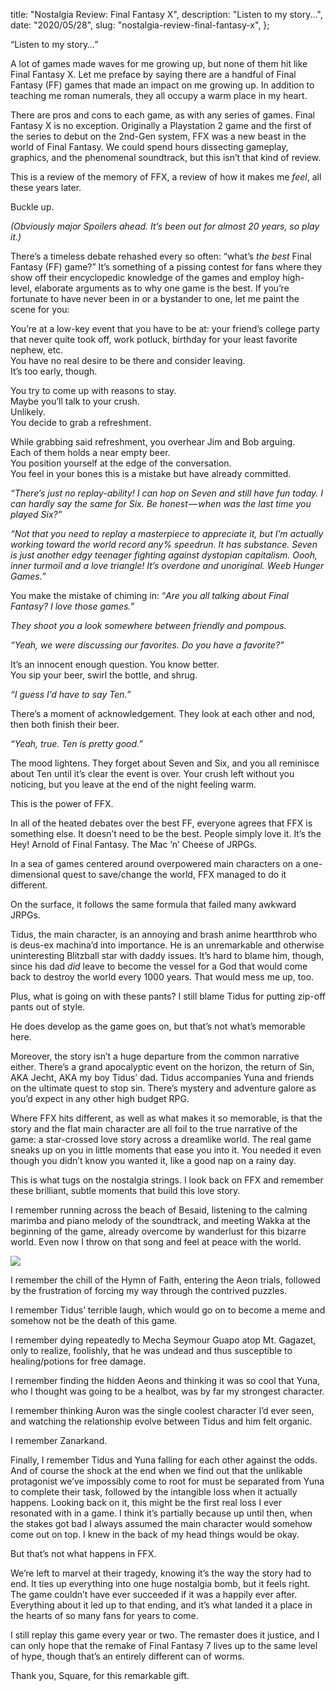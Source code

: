   title: "Nostalgia Review: Final Fantasy X",
  description: "Listen to my story...",
  date: "2020/05/28",
  slug: "nostalgia-review-final-fantasy-x",
};

“Listen to my story…”

A lot of games made waves for me growing up, but none of them hit like Final Fantasy X. Let me preface by saying there are a handful of Final Fantasy (FF) games that made an impact on me growing up. In addition to teaching me roman numerals, they all occupy a warm place in my heart.

There are pros and cons to each game, as with any series of games. Final Fantasy X is no exception. Originally a Playstation 2 game and the first of the series to debut on the 2nd-Gen system, FFX was a new beast in the world of Final Fantasy. We could spend hours dissecting gameplay, graphics, and the phenomenal soundtrack, but this isn’t that kind of review.

This is a review of the memory of FFX, a review of how it makes me _feel_, all these years later.

Buckle up.

_(Obviously major Spoilers ahead. It’s been out for almost 20 years, so play it.)_

There’s a timeless debate rehashed every so often: “what’s _the best_ Final Fantasy (FF) game?” It’s something of a pissing contest for fans where they show off their encyclopedic knowledge of the games and employ high-level, elaborate arguments as to why one game is the best. If you’re fortunate to have never been in or a bystander to one, let me paint the scene for you:

You’re at a low-key event that you have to be at: your friend’s college party that never quite took off, work potluck, birthday for your least favorite nephew, etc.   
You have no real desire to be there and consider leaving.   
It’s too early, though.

You try to come up with reasons to stay.  
Maybe you’ll talk to your crush.   
Unlikely.  
You decide to grab a refreshment.

While grabbing said refreshment, you overhear Jim and Bob arguing.  
Each of them holds a near empty beer.   
You position yourself at the edge of the conversation.  
You feel in your bones this is a mistake but have already committed.

_“There’s just no replay-ability! I can hop on Seven and still have fun today. I can hardly say the same for Six. Be honest — when was the last time you played Six?”_

_“Not that you need to replay a masterpiece to appreciate it, but I’m actually working toward the world record any% speedrun. It has substance. Seven is just another edgy teenager fighting against dystopian capitalism. Oooh, inner turmoil and a love triangle! It’s overdone and unoriginal. Weeb Hunger Games.”_

You make the mistake of chiming in: “_Are you all talking about Final Fantasy? I love those games.”_

_They shoot you a look somewhere between friendly and pompous._

_“Yeah, we were discussing our favorites. Do you have a favorite?”_

It’s an innocent enough question. You know better.   
You sip your beer, swirl the bottle, and shrug.

_“I guess I’d have to say Ten.”_

There’s a moment of acknowledgement. They look at each other and nod, then both finish their beer.

_“Yeah, true. Ten is pretty good.”_

The mood lightens. They forget about Seven and Six, and you all reminisce about Ten until it’s clear the event is over. Your crush left without you noticing, but you leave at the end of the night feeling warm.

This is the power of FFX.

In all of the heated debates over the best FF, everyone agrees that FFX is something else. It doesn’t need to be the best. People simply love it. It’s the Hey! Arnold of Final Fantasy. The Mac ’n’ Cheese of JRPGs.

In a sea of games centered around overpowered main characters on a one-dimensional quest to save/change the world, FFX managed to do it different.

On the surface, it follows the same formula that failed many awkward JRPGs.

Tidus, the main character, is an annoying and brash anime heartthrob who is deus-ex machina’d into importance. He is an unremarkable and otherwise uninteresting Blitzball star with daddy issues. It’s hard to blame him, though, since his dad _did_ leave to become the vessel for a God that would come back to destroy the world every 1000 years. That would mess me up, too.

Plus, what is going on with these pants? I still blame Tidus for putting zip-off pants out of style.

He does develop as the game goes on, but that’s not what’s memorable here.

Moreover, the story isn’t a huge departure from the common narrative either. There’s a grand apocalyptic event on the horizon, the return of Sin, AKA Jecht, AKA my boy Tidus’ dad. Tidus accompanies Yuna and friends on the ultimate quest to stop sin. There’s mystery and adventure galore as you’d expect in any other high budget RPG.

Where FFX hits different, as well as what makes it so memorable, is that the story and the flat main character are all foil to the true narrative of the game: a star-crossed love story across a dreamlike world. The real game sneaks up on you in little moments that ease you into it. You needed it even though you didn’t know you wanted it, like a good nap on a rainy day.

This is what tugs on the nostalgia strings. I look back on FFX and remember these brilliant, subtle moments that build this love story.

I remember running across the beach of Besaid, listening to the calming marimba and piano melody of the soundtrack, and meeting Wakka at the beginning of the game, already overcome by wanderlust for this bizarre world. Even now I throw on that song and feel at peace with the world.

![](/assets/img/1__ZCAXrF01IBQ38vMZGtUyQg.png)

I remember the chill of the Hymn of Faith, entering the Aeon trials, followed by the frustration of forcing my way through the contrived puzzles.

I remember Tidus’ terrible laugh, which would go on to become a meme and somehow not be the death of this game.

I remember dying repeatedly to Mecha Seymour Guapo atop Mt. Gagazet, only to realize, foolishly, that he was undead and thus susceptible to healing/potions for free damage.

I remember finding the hidden Aeons and thinking it was so cool that Yuna, who I thought was going to be a healbot, was by far my strongest character.

I remember thinking Auron was the single coolest character I’d ever seen, and watching the relationship evolve between Tidus and him felt organic.

I remember Zanarkand.

Finally, I remember Tidus and Yuna falling for each other against the odds. And of course the shock at the end when we find out that the unlikable protagonist we’ve impossibly come to root for must be separated from Yuna to complete their task, followed by the intangible loss when it actually happens. Looking back on it, this might be the first real loss I ever resonated with in a game. I think it’s partially because up until then, when the stakes got bad I always assumed the main character would somehow come out on top. I knew in the back of my head things would be okay.

But that’s not what happens in FFX.

We’re left to marvel at their tragedy, knowing it’s the way the story had to end. It ties up everything into one huge nostalgia bomb, but it feels right. The game couldn’t have ever succeeded if it was a happily ever after. Everything about it led up to that ending, and it’s what landed it a place in the hearts of so many fans for years to come.

I still replay this game every year or two. The remaster does it justice, and I can only hope that the remake of Final Fantasy 7 lives up to the same level of hype, though that’s an entirely different can of worms.

Thank you, Square, for this remarkable gift.

